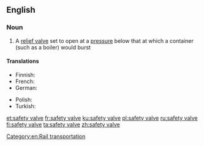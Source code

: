{{also|safety-valve}}
==English==

===Noun===
{{wikipedia}}
{{en-noun}}

# A [[relief valve]] set to open at a [[pressure]] below that at which a container (such as a boiler) would burst

====Translations====
{{trans-top|a relief valve set to open at a pressure below that at which a container would burst}}
* Finnish: {{t+|fi|varoventtiili}}
* French: {{t|fr|soupape de sécurité}}
* German: {{t|de|Sicherheitsventil|n}}
{{trans-mid}}
* Polish: {{t-check|pl|[[zawór]] [[bezpieczeństwa]]|m}} <!-- was "zawór bezpieczeństwa" - assumed sum-of-parts; if an idiom, remove the wikilinks to the individual words. see [[User:Kephir/gadgets/xte#Translation_fixing]] -->
* Turkish: {{t|tr|emniyet supabı}}
{{trans-bottom}}

[[Category:en:Rail transportation]]

[[et:safety valve]]
[[fr:safety valve]]
[[ku:safety valve]]
[[pl:safety valve]]
[[ru:safety valve]]
[[fi:safety valve]]
[[ta:safety valve]]
[[zh:safety valve]]